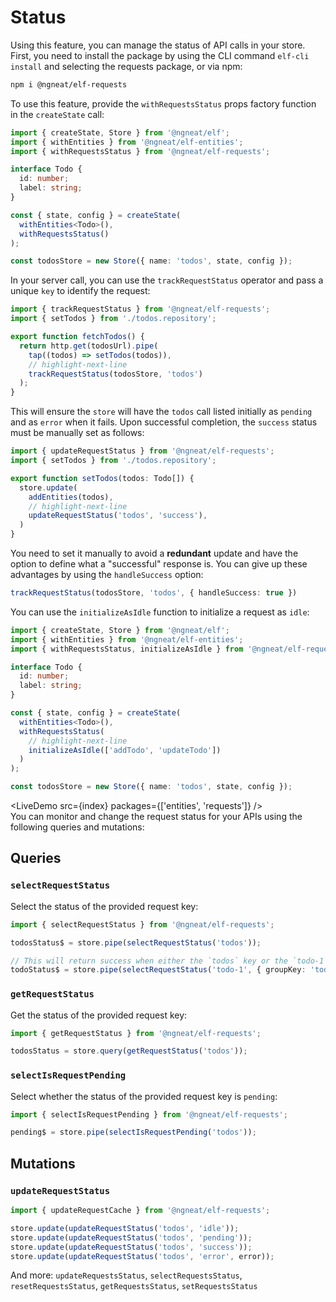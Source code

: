 # Status


Using this feature, you can manage the status of API calls in your store. First, you need to install the package by
using the CLI command `elf-cli install` and selecting the requests package, or via npm:

```bash
npm i @ngneat/elf-requests
```

To use this feature, provide the `withRequestsStatus` props factory function in the `createState` call:

```ts
import { createState, Store } from '@ngneat/elf';
import { withEntities } from '@ngneat/elf-entities';
import { withRequestsStatus } from '@ngneat/elf-requests';

interface Todo {
  id: number;
  label: string;
}

const { state, config } = createState(
  withEntities<Todo>(),
  withRequestsStatus()
);

const todosStore = new Store({ name: 'todos', state, config });
```

In your server call, you can use the `trackRequestStatus` operator and pass a unique `key` to identify the request:

```ts title="todos.service.ts"
import { trackRequestStatus } from '@ngneat/elf-requests';
import { setTodos } from './todos.repository';

export function fetchTodos() {
  return http.get(todosUrl).pipe(
    tap((todos) => setTodos(todos)),
    // highlight-next-line
    trackRequestStatus(todosStore, 'todos')
  );
}
```

This will ensure the `store` will have the `todos` call listed initially as `pending` and as `error` when it fails. Upon successful completion, the `success` status must be manually set as follows:

```ts title="todos.repository.ts"
import { updateRequestStatus } from '@ngneat/elf-requests';
import { setTodos } from './todos.repository';

export function setTodos(todos: Todo[]) {
  store.update(
    addEntities(todos),
    // highlight-next-line
    updateRequestStatus('todos', 'success'),
  )
}
```

You need to set it manually to avoid a **redundant** update and have the option to define what a "successful" response is. You can give up these advantages by using the `handleSuccess` option:

```ts
trackRequestStatus(todosStore, 'todos', { handleSuccess: true })
```

You can use the `initializeAsIdle` function to initialize a request as `idle`:

```ts
import { createState, Store } from '@ngneat/elf';
import { withEntities } from '@ngneat/elf-entities';
import { withRequestsStatus, initializeAsIdle } from '@ngneat/elf-requests';

interface Todo {
  id: number;
  label: string;
}

const { state, config } = createState(
  withEntities<Todo>(),
  withRequestsStatus(
    // highlight-next-line
    initializeAsIdle(['addTodo', 'updateTodo'])
  )
);

const todosStore = new Store({ name: 'todos', state, config });
```


<LiveDemo src={index} packages={['entities', 'requests']} />
<br />
You can monitor and change the request status for your APIs using the following
queries and mutations:

## Queries

### `selectRequestStatus`

Select the status of the provided request key:

```ts
import { selectRequestStatus } from '@ngneat/elf-requests';

todosStatus$ = store.pipe(selectRequestStatus('todos'));

// This will return success when either the `todos` key or the `todo-1` key is succeeded
todoStatus$ = store.pipe(selectRequestStatus('todo-1', { groupKey: 'todos' }));
```

### `getRequestStatus`

Get the status of the provided request key:

```ts
import { getRequestStatus } from '@ngneat/elf-requests';

todosStatus = store.query(getRequestStatus('todos'));
```

### `selectIsRequestPending`

Select whether the status of the provided request key is `pending`:

```ts
import { selectIsRequestPending } from '@ngneat/elf-requests';

pending$ = store.pipe(selectIsRequestPending('todos'));
```

## Mutations

### `updateRequestStatus`

```ts
import { updateRequestCache } from '@ngneat/elf-requests';

store.update(updateRequestStatus('todos', 'idle'));
store.update(updateRequestStatus('todos', 'pending'));
store.update(updateRequestStatus('todos', 'success'));
store.update(updateRequestStatus('todos', 'error', error));
```

And more:
`updateRequestsStatus`, `selectRequestsStatus`, `resetRequestsStatus`, `getRequestsStatus`, `setRequestsStatus`
